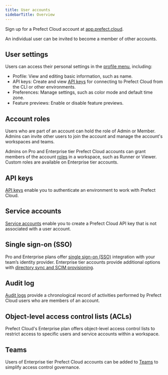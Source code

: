 ```yaml
---
title: User accounts
sidebarTitle: Overview
---
```



Sign up for a Prefect Cloud account at [app.prefect.cloud](https://app.prefect.cloud).

An individual user can be invited to become a member of other accounts.

## User settings

Users can access their personal settings in the [profile menu](https://app.prefect.cloud/my/profile), including:

- Profile: View and editing basic information, such as name.
- API keys: Create and view [API keys](/2.14/cloud/users/api-keys/) for connecting to Prefect Cloud from the CLI or other environments.
- Preferences: Manage settings, such as color mode and default time zone.
- Feature previews: Enable or disable feature previews.

## Account roles

Users who are part of an account can hold the role of Admin or Member.
Admins can invite other users to join the account and manage the account's workspaces and teams.

Admins on Pro and Enterprise tier Prefect Cloud accounts can grant members of the account [roles](/2.14/cloud/users/roles/) in a workspace, such as Runner or Viewer.
Custom roles are available on Enterprise tier accounts.

## API keys

[API keys](/2.14/cloud/users/api-keys/) enable you to authenticate an environment to work with Prefect Cloud.

## Service accounts <span class="badge pro"></span> <span class="badge enterprise"></span>

[Service accounts](/2.14/cloud/users/service-accounts/) enable you to create a Prefect Cloud API key that is not associated with a user account.

## Single sign-on (SSO) <span class="badge pro"></span> <span class="badge enterprise"></span>

Pro and Enterprise plans offer [single sign-on (SSO)](/2.14/cloud/users/sso/) integration with your team’s identity provider. Enterprise tier accounts provide additional options with [directory sync and SCIM provisioning](/2.14/cloud/users/sso/#directory-sync).

## Audit log <span class="badge pro"></span> <span class="badge enterprise"></span>

[Audit logs](/2.14/cloud/users/audit-log/) provide a chronological record of activities performed by Prefect Cloud users who are members of an account.

## Object-level access control lists (ACLs) <span class="badge enterprise"></span>

Prefect Cloud's Enterprise plan offers object-level access control lists to restrict access to specific users and service accounts within a workspace.

## Teams <span class="badge enterprise"></span>

Users of Enterprise tier Prefect Cloud accounts can be added to [Teams](/2.14/cloud/users/teams/) to simplify access control governance.
